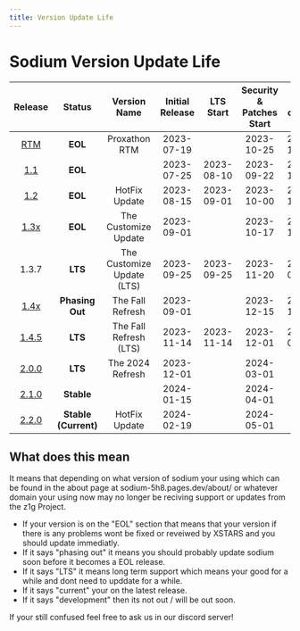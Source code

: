 ```yaml
---
title: Version Update Life
---
```


# Sodium Version Update Life

| Release  | Status              | Version Name          |Initial Release | LTS Start        | Security & Patches Start | End-of-life               |
| :--:     | :---:               | :---:             | :---:          | :---:            | :---:                    | :---:                     |
| [RTM](https://github.com/z1g-project/Sodium/releases/tag/1.0.0)  | **EOL** | Proxathon RTM | 2023-07-19 |   | 2023-10-25 | 2023-10-25 |
| [1.1](https://github.com/z1g-project/Sodium/releases/tag/1.0.0-patch-1) | **EOL** || 2023-07-25 | 2023-08-10 | 2023-09-22 | 2023-10-25 |
| [1.2](https://github.com/z1g-project/Sodium/releases/tag/1.2.0) | **EOL** | HotFix Update | 2023-08-15 | 2023-09-01 | 2023-10-00 | 2023-10-25 |
| [1.3x](https://github.com/z1g-project/Sodium/releases/tag/1.3.0) | **EOL** | The Customize Update | 2023-09-01 |  | 2023-10-17 | 2023-11-25 |
| 1.3.7 | **LTS** | The Customize Update (LTS) | 2023-09-25 | 2023-09-25 | 2023-11-20 | 2024-01-01 |
| [1.4x](https://github.com/z1g-project/Sodium/releases/tag/1.4.0) | **Phasing Out** | The Fall Refresh | 2023-09-01 |  | 2023-12-15 | 2023-10-25 |
| [1.4.5](https://github.com/z1g-project/Sodium/releases/tag/1.4.5) | **LTS** | The Fall Refresh (LTS) | 2023-11-14 | 2023-11-14 | 2023-12-01 | 2024-02-01 |
| [2.0.0](https://github.com/z1g-project/Sodium/releases/tag/2.0.0) | **LTS** | The 2024 Refresh | 2023-12-01 |  | 2024-03-01 | TBA |
| [2.1.0](https://github.com/z1g-project/Sodium/releases/tag/2.1.0) | **Stable** |  | 2024-01-15 |  | 2024-04-01 | TBA |
| [2.2.0](https://github.com/z1g-project/Sodium/releases/tag/2.2.0) | **Stable (Current)** | HotFix Update | 2024-02-19 |  | 2024-05-01 | TBA |

## What does this mean

It means that depending on what version of sodium your using which can be found in the about page at sodium-5h8.pages.dev/about/ or whatever domain your using now may no longer be reciving support or updates from the z1g Project.
- If your version is on the "EOL" section that means that your version if there is any problems wont be fixed or reveiwed by XSTARS and you should update immediatly. 
- If it says "phasing out" it means you should probably update sodium soon before it becomes a EOL release. 
- If it says "LTS" it means long term support which means your good for a while and dont need to upddate for a while. 
- If it says "current" your on the latest release. 
- If it says "development" then its not out / will be out soon.

If your still confused feel free to ask us in our discord server!

